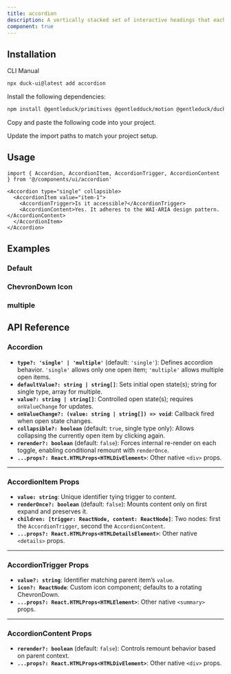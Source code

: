 ```yaml
---
title: accordion
description: A vertically stacked set of interactive headings that each reveal a section of content.
component: true
---
```


<ComponentPreview
  name="accordion-1"
  className="[&_.preview>[data-orientation=vertical]]:sm:max-w-[70%]"
  description="An accordion with three items"
/>

## Installation

<Tabs defaultValue="cli">

<TabsList>
  <TabsTrigger value="cli">CLI</TabsTrigger>
  <TabsTrigger value="manual">Manual</TabsTrigger>
</TabsList>

<TabsContent value="cli">

```bash
npx duck-ui@latest add accordion
```

</TabsContent>

<TabsContent value="manual">

<Steps>

<Step>Install the following dependencies:</Step>

```bash
npm install @gentleduck/primitives @gentledduck/motion @gentleduck/duck-libs
```

<Step>Copy and paste the following code into your project.</Step>

<ComponentSource name="accordion" />

<Step>Update the import paths to match your project setup.</Step>

</Steps>

</TabsContent>

</Tabs>

## Usage

```tsx
import { Accordion, AccordionItem, AccordionTrigger, AccordionContent } from '@/components/ui/accordion'
```

```tsx
<Accordion type="single" collapsible>
  <AccordionItem value="item-1">
    <AccordionTrigger>Is it accessible?</AccordionTrigger>
    <AccordionContent>Yes. It adheres to the WAI-ARIA design pattern.</AccordionContent>
  </AccordionItem>
</Accordion>
```

## Examples

### Default

<ComponentPreview
  name="accordion-2"
  description="default accordion"
/>

### ChevronDown Icon

<ComponentPreview
  name="accordion-3"
  description="accordion with chevron icon"
/>

### multiple

<ComponentPreview
  name="accordion-4"
  description="accordion multiple"
/>

## API Reference

### **Accordion**

* **`type?: 'single' | 'multiple'`** (default: `'single'`): Defines accordion behavior. `'single'` allows only one open item; `'multiple'` allows multiple open items.
* **`defaultValue?: string | string[]`**: Sets initial open state(s); string for single type, array for multiple.
* **`value?: string | string[]`**: Controlled open state(s); requires `onValueChange` for updates.
* **`onValueChange?: (value: string | string[]) => void`**: Callback fired when open state changes.
* **`collapsible?: boolean`** (default: `true`, single type only): Allows collapsing the currently open item by clicking again.
* **`rerender?: boolean`** (default: `false`): Forces internal re-render on each toggle, enabling conditional remount with `renderOnce`.
* **`...props?: React.HTMLProps<HTMLDivElement>`**: Other native `<div>` props.

---

### **AccordionItem Props**

* **`value: string`**: Unique identifier tying trigger to content.
* **`renderOnce?: boolean`** (default: `false`): Mounts content only on first expand and preserves it.
* **`children: [trigger: ReactNode, content: ReactNode]`**: Two nodes: first the `AccordionTrigger`, second the `AccordionContent`.
* **`...props?: React.HTMLProps<HTMLDetailsElement>`**: Other native `<details>` props.

---

### **AccordionTrigger Props**

* **`value?: string`**: Identifier matching parent item’s `value`.
* **`icon?: ReactNode`**: Custom icon component; defaults to a rotating ChevronDown.
* **`...props?: React.HTMLProps<HTMLElement>`**: Other native `<summary>` props.

---

### **AccordionContent Props**

* **`rerender?: boolean`** (default: `false`): Controls remount behavior based on parent context.
* **`...props?: React.HTMLProps<HTMLDivElement>`**: Other native `<div>` props.

